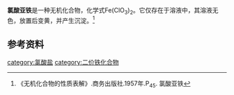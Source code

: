 {{chembox
| verifiedrevid = 
|   Name = 氯酸亚铁
| ImageFileL1 = Fe2+.svg
| ImageSizeL1 = 56px
| ImageFileR1 = Chlorat-Ion.svg
| ImageFile= Chlorat-Ion.svg
| ImageSize = 141px 
| ImageSizeR1 = 141px
|   ImageName = 
|   OtherNames = 氯酸铁(II)
| Section1 = {{Chembox Identifiers
|   ChemSpiderID_Ref = {{chemspidercite|correct|chemspider}}
| ChemSpiderID = 
| PubChem =
| InChI =
| InChIKey =
| SMILES = [Fe+2].[O-]Cl(=O)=O.[O-]Cl(=O)=O
| StdInChI_Ref = {{stdinchicite|correct|chemspider}}
| StdInChI =
| StdInChIKey_Ref = {{stdinchicite|correct|chemspider}}
| StdInChIKey = 
| CASNo = 107630-52-4
| CASNo_Ref = {{cascite|correct|CAS}}
  }}
| Section2 = {{Chembox Properties
|   Formula = Fe(ClO<sub>3</sub>)<sub>2</sub>
|   MolarMass = 222.751
|   Appearance = 
|   Density = 
|   MeltingPt = 
|   BoilingPt = 
|   Solvent = 
|   SolubleOther = 可溶于水
  }}
| Section7 = {{Chembox Hazards
|  EUHazardSymbol =
|  RPhrases =
|  SPhrases =
|  FlashPt = 
|  EUClass =
|  EUIndex = 
|  MainHazards = 
|  NFPA-H = 
|  NFPA-F = 
|  NFPA-R = 
|  NFPA-O = 
|  RSPhrases = 
|  Autoignition = 
|  ExploLimits = 
|  PEL = 
  }}
| Section8 = {{Chembox Related
|   Function = 
|   OtherFunctn = 
|   OtherCpds = [[氯酸铁|氯酸铁]]<br />[[高氯酸亚铁|高氯酸亚铁]]
  }}
}}
'''氯酸亚铁'''是一种无机化合物，化学式Fe(ClO<sub>3</sub>)<sub>2</sub>。它仅存在于溶液中，其溶液无色，放置后变黄，并产生沉淀。<ref>《无机化合物的性质表解》.商务出版社.1957年.P<sub>45</sub>. 氯酸亚铁</ref>
==参考资料==
{{reflist}}
{{铁化合物}}
{{氯酸盐}}
[[category:氯酸盐|category:氯酸盐]]
[[category:二价铁化合物|category:二价铁化合物]]